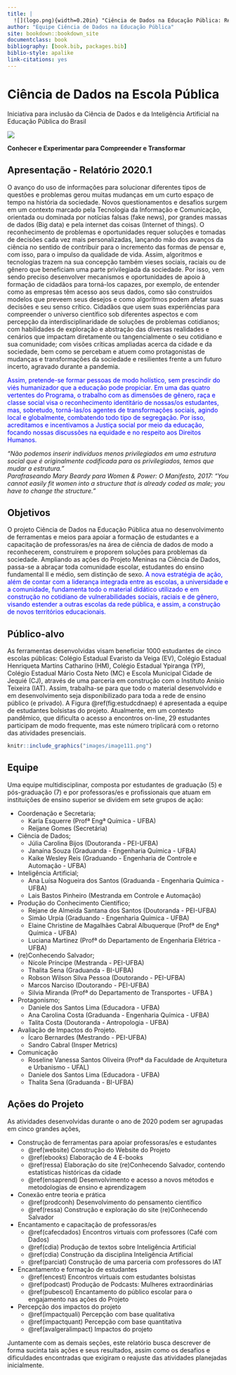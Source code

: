```yaml
--- 
title: |
  ![](logo.png){width=0.20in} "Ciência de Dados na Educação Pública: Relatório 2021.1"
author: "Equipe Ciência de Dados na Educação Pública"
site: bookdown::bookdown_site
documentclass: book
bibliography: [book.bib, packages.bib]
biblio-style: apalike
link-citations: yes
---
```


# Ciência de Dados na Escola Pública {#cdnaep}

<div class="capa">
Iniciativa para inclusão da Ciência de Dados e da Inteligência Artificial na Educação Pública do Brasil
<div class="foto_ativ" >
![](images/image00capa.png)
</div>

<div class="leg_ativ">
**Conhecer e Experimentar para Compreender e Transformar**
</div>
</div>

## Apresentação - Relatório 2020.1 {#apresentacao}

O avanço do uso de informações para solucionar diferentes tipos de questões e problemas gerou muitas mudanças em um curto espaço de tempo na história da sociedade. Novos questionamentos e desafios surgem em um contexto marcado pela Tecnologia da Informação e Comunicação, orientada ou dominada por notícias falsas (fake news), por grandes massas de dados (Big data) e pela internet das coisas (Internet of things). O reconhecimento de problemas e oportunidades requer soluções e tomadas de decisões cada vez mais personalizadas, lançando mão dos avanços da ciência no sentido de contribuir para o incremento das formas de pensar e, com isso, para o impulso da qualidade de vida. Assim, algoritmos e tecnologias trazem na sua concepção também vieses sociais, raciais ou de gênero que beneficiam uma parte privilegiada da sociedade. Por isso, vem sendo preciso desenvolver mecanismos e oportunidades de apoio à formação de cidadãos para torná-los capazes, por exemplo, de entender como as empresas têm acesso aos seus dados, como são construídos modelos que preveem seus desejos e como algoritmos podem afetar suas decisões e seu senso crítico. Cidadãos que usem suas experiências para compreender o universo científico sob diferentes aspectos e com percepção da interdisciplinaridade de soluções de problemas cotidianos; com habilidades de exploração e abstração das diversas realidades e cenários que impactam diretamente ou tangencialmente o seu cotidiano e sua comunidade; com visões críticas ampliadas acerca da cidade e da sociedade, bem como se percebam e atuem como protagonistas de mudanças e transformações da sociedade e resilientes frente a um futuro incerto, agravado durante a pandemia.

<span style="color:blue">Assim, pretende-se formar pessoas de modo holístico, sem
prescindir do viés humanizador que a educação pode propiciar. Em uma das quatro
vertentes do Programa, o trabalho com as dimensões de gênero, raça e classe social visa
o reconhecimento identitário de nossas/os estudantes, mas, sobretudo, torná-las/os
agentes de transformações sociais, agindo local e globalmente, combatendo todo tipo de
segregação. Por isso, acreditamos e incentivamos a Justiça social por meio da educação,
focando nossas discussões na equidade e no respeito aos Direitos Humanos.</span>

*"Não podemos inserir indivíduos menos privilegiados em uma\ estrutura social que é originalmente codificada para os\ privilegiados, temos que mudar a estrutura." \
Parafraseando Mary Beardy para Women & Power: O Manifesto,\ 2017: "You cannot easily fit women into a structure that is\ already coded as male; you have to change the structure."*

## Objetivos {#objetivos}

O projeto Ciência de Dados na Educação Pública
atua no desenvolvimento de ferramentas e meios para
apoiar a formação de estudantes e a capacitação de
professoras/es na área de ciência de dados de modo
a reconhecerem, construírem e proporem soluções
para problemas da sociedade.
Ampliando as ações do Projeto Meninas na Ciência
de Dados, passa-se a abraçar toda comunidade
escolar, estudantes do ensino fundamental II e médio,
sem distinção de sexo.
<span style="color:blue">A nova estratégia de ação, além de contar com a
liderança integrada entre as escolas, a universidade e
a comunidade, fundamenta todo o material didático
utilizado e em construção no cotidiano de vulnerabilidades sociais, raciais e de gênero, visando estender a outras
escolas da rede pública, e assim, a construção de novos territórios educacionais.</span>

## Público-alvo {#publialvo}

As ferramentas desenvolvidas visam beneficiar 1000 estudantes de cinco escolas públicas: Colégio Estadual Evaristo da Veiga (EV), Colégio Estadual Henriqueta Martins Catharino (HM), Colégio Estadual Ypiranga (YP), Colégio Estadual Mário Costa Neto (MC) e Escola Municipal Cidade de Jequié (CJ), 
através de uma parceria em construção com o Instituto Anísio Teixeira (IAT). Assim, trabalha-se para que todo o material desenvolvido e em desenvolvimento seja disponibilizado para toda a rede de ensino público (e privado). 
A Figura \@ref(fig:estudcdnaep) é apresentada a equipe de estudantes bolsistas do projeto. Atualmente, em um contexto pandêmico, que dificulta o acesso a encontros on-line, 29 estudantes participam de modo frequente, mas este número triplicará com o retorno das atividades presenciais.

```r
knitr::include_graphics("images/image111.png")
```

## Equipe {#equipe}

Uma equipe multidisciplinar, composta por estudantes de graduação (5) e pós-graduação (7) e por professoras/es e profissionais que atuam em instituições de ensino superior se dividem em sete grupos de ação: 

 - Coordenação e Secretaria;
    - Karla Esquerre (Profª Engª Química - UFBA)
    - Reijane Gomes (Secretária)
 - Ciência de Dados;
    - Júlia Carolina Bijos (Doutoranda - PEI-UFBA)
    - Janaína Souza (Graduanda - Engenharia Química - UFBA)
    - Kaike Wesley Reis (Graduando - Engenharia de Controle e Automação - UFBA)
 - Inteligência Artificial;
    - Ana Luísa Nogueira dos Santos (Graduanda - Engenharia Química - UFBA)
    - Lais Bastos Pinheiro (Mestranda em Controle e Automação)
 - Produção do Conhecimento Científico;
    - Rejane de Almeida Santana dos Santos (Doutoranda - PEI-UFBA)
    - Simão Urpia (Graduando  - Engenharia Química - UFBA)
    - Elaine Christine de Magalhães Cabral Albuquerque (Profª de Engª Química - UFBA)
    - Luciana Martinez (Profª do Departamento de Engenharia Elétrica - UFBA)
 - (re)Conhecendo Salvador;
    - Nícole Príncipe (Mestranda - PEI-UFBA)
    - Thalita Sena (Graduanda - BI-UFBA)
    - Robson Wilson Silva Pessoa (Doutorando - PEI-UFBA)
    - Marcos Narciso (Doutorando - PEI-UFBA)
    - Silvia Miranda (Profª do Departamento de Transportes - UFBA )
 - Protagonismo;
    - Daniele dos Santos Lima (Educadora - UFBA)
    - Ana Carolina Costa (Graduanda - Engenharia Química - UFBA)
    - Talita Costa (Doutoranda - Antropologia - UFBA)
 - Avaliação de Impactos do Projeto.
    - Ícaro Bernardes (Mestrando - PEI-UFBA)
    - Sandro Cabral (Insper Metrics)
- Comunicação 
    - Roseline Vanessa Santos Oliveira (Profª da Faculdade de Arquitetura e Urbanismo - UFAL)
    - Daniele dos Santos Lima (Educadora - UFBA)
    - Thalita Sena (Graduanda - BI-UFBA)





## Ações do Projeto {#acaoproj}

As atividades desenvolvidas durante o ano de 2020 podem ser agrupadas em cinco grandes ações,

 - Construção de ferramentas para apoiar professoras/es e estudantes
   - \@ref(website) Construção do Website do Projeto
   - \@ref(ebooks) Elaboração de 4 E-books 
   - \@ref(ressa) Elaboração do site (re)Conhecendo Salvador, contendo estatísticas históricas da cidade
   - \@ref(ensaprend) Desenvolvimento e acesso a novos métodos e metodologias de ensino e aprendizagem
 - Conexão entre teoria e prática
   - \@ref(prodconh) Desenvolvimento do pensamento científico
   - \@ref(ressa) Construção e exploração do site (re)Conhecendo Salvador
 - Encantamento e capacitação de professoras/es
   - \@ref(cafecdados) Encontros virtuais com professores (Café com Dados)
   - \@ref(cdia) Produção de textos sobre Inteligência Artificial
   - \@ref(cdia) Construção da disciplina Inteligência Artificial
   - \@ref(parciat) Construção de uma parceria com professores do IAT
 - Encantamento e formação de estudantes
   - \@ref(encest) Encontros virtuais com estudantes bolsistas
   - \@ref(podcast) Produção de Podcasts: Mulheres extraordinárias
   - \@ref(pubescol) Encantamento do público escolar para o engajamento nas ações do Projeto
 - Percepção dos impactos do projeto
   - \@ref(impactquali) Percepção com base qualitativa
   - \@ref(impactquant) Percepção com base quantitativa
   - \@ref(avalgeralimpact) Impactos do projeto 

 Juntamente com as demais seções, este relatório busca descrever de forma sucinta tais ações e seus resultados, assim como os desafios e dificuldades encontradas que exigiram o reajuste das atividades planejadas inicialmente.


